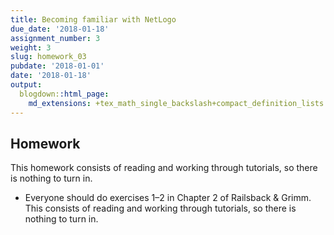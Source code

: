 ```yaml
---
title: Becoming familiar with NetLogo
due_date: '2018-01-18'
assignment_number: 3
weight: 3
slug: homework_03
pubdate: '2018-01-01'
date: '2018-01-18'
output:
  blogdown::html_page:
    md_extensions: +tex_math_single_backslash+compact_definition_lists
---
```

## Homework
This homework consists of reading and working through tutorials, so there is nothing to turn in.

* Everyone should do exercises 1--2 in Chapter 2 of Railsback & Grimm. This consists of reading and working through tutorials, so there is nothing to turn in.

